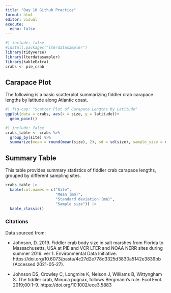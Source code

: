 ```yaml
---
title: "Day 10 Github Practice"
format: html
editor: visual
execute: 
  echo: false
---
```


```r
#| include: false
#install.packages("lterdatasampler")
library(tidyverse)
library(lterdatasampler)
library(kableExtra)
crabs <- pie_crab
```

## Carapace Plot

The following is a basic scatterplot summarizing fiddler crab carapace lengths by latitude along Atlantic coast.

```r
#| fig-cap: "Scatter Plot of Carapace Lengths by Latitude"
ggplot(data = crabs, aes(x = size, y = latitude))+
  geom_point()
```

```r
#| include: false
crabs_table <- crabs %>% 
  group_by(site) %>% 
  summarize(mean = round(mean(size), 2), sd = sd(size), sample_size = n())

```

## Summary Table

This table provides summary statistics of fiddler crab carapace lengths, grouped by different sampling sites.

```r
crabs_table |> 
  kable(col.names = c("Site",
                      "Mean (mm)",
                      "Standard deviation (mm)",
                      "Sample size")) |> 
  kable_classic()
```

### Citations

Data sourced from:

-   Johnson, D. 2019. Fiddler crab body size in salt marshes from Florida to Massachusetts, USA at PIE and VCR LTER and NOAA NERR sites during summer 2016. ver 1. Environmental Data Initiative. https://doi.org/10.6073/pasta/4c27d2e778d3325d3830a5142e3839bb (Accessed 2021-05-27).

-   Johnson DS, Crowley C, Longmire K, Nelson J, Williams B, Wittyngham S. The fiddler crab, Minuca pugnax, follows Bergmann’s rule. Ecol Evol. 2019;00:1–9. https://doi.org/10.1002/ece3.5883
